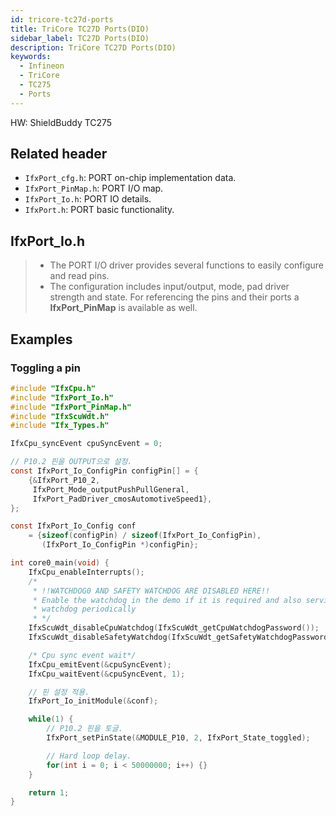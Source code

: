 ```yaml
---
id: tricore-tc27d-ports
title: TriCore TC27D Ports(DIO)
sidebar_label: TC27D Ports(DIO)
description: TriCore TC27D Ports(DIO)
keywords:
  - Infineon
  - TriCore
  - TC275
  - Ports
---
```


HW: ShieldBuddy TC275

## Related header

- `IfxPort_cfg.h`: PORT on-chip implementation data.
- `IfxPort_PinMap.h`: PORT I/O map.
- `IfxPort_Io.h`: PORT IO details.
- `IfxPort.h`: PORT basic functionality.

## IfxPort_Io.h

> - The PORT I/O driver provides several functions to easily configure and read pins.
> - The configuration includes input/output, mode, pad driver strength and state. For referencing the pins and their ports a **IfxPort_PinMap** is available as well.

## Examples

### Toggling a pin

```c
#include "IfxCpu.h"
#include "IfxPort_Io.h"
#include "IfxPort_PinMap.h"
#include "IfxScuWdt.h"
#include "Ifx_Types.h"

IfxCpu_syncEvent cpuSyncEvent = 0;

// P10.2 핀을 OUTPUT으로 설정.
const IfxPort_Io_ConfigPin configPin[] = {
    {&IfxPort_P10_2,
     IfxPort_Mode_outputPushPullGeneral,
     IfxPort_PadDriver_cmosAutomotiveSpeed1},
};

const IfxPort_Io_Config conf
    = {sizeof(configPin) / sizeof(IfxPort_Io_ConfigPin),
       (IfxPort_Io_ConfigPin *)configPin};

int core0_main(void) {
    IfxCpu_enableInterrupts();
    /*
     * !!WATCHDOG0 AND SAFETY WATCHDOG ARE DISABLED HERE!!
     * Enable the watchdog in the demo if it is required and also service the
     * watchdog periodically
     * */
    IfxScuWdt_disableCpuWatchdog(IfxScuWdt_getCpuWatchdogPassword());
    IfxScuWdt_disableSafetyWatchdog(IfxScuWdt_getSafetyWatchdogPassword());

    /* Cpu sync event wait*/
    IfxCpu_emitEvent(&cpuSyncEvent);
    IfxCpu_waitEvent(&cpuSyncEvent, 1);

    // 핀 설정 적용.
    IfxPort_Io_initModule(&conf);

    while(1) {
        // P10.2 핀을 토글.
        IfxPort_setPinState(&MODULE_P10, 2, IfxPort_State_toggled);

        // Hard loop delay.
        for(int i = 0; i < 50000000; i++) {}
    }

    return 1;
}
```
